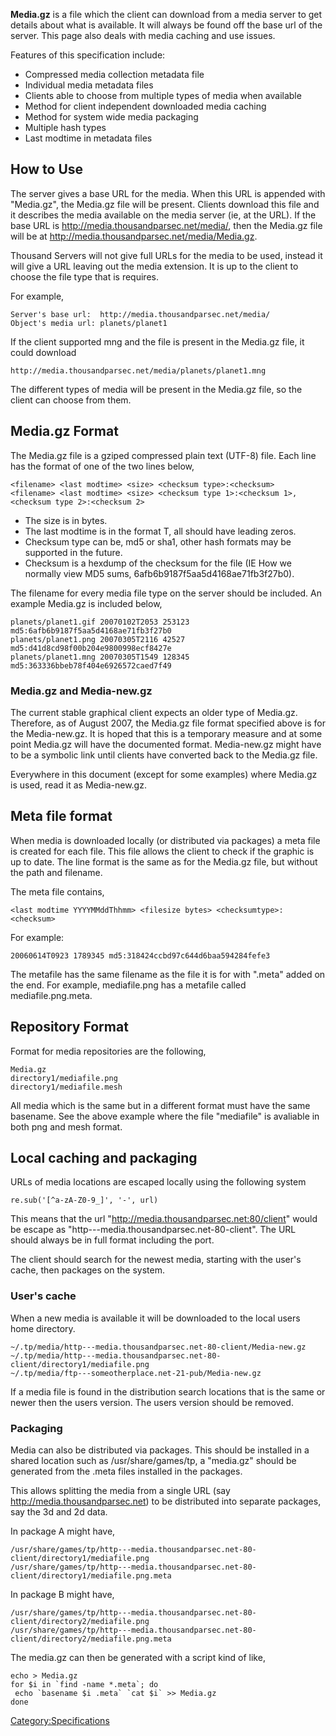 '''Media.gz''' is a file which the client can download from a media server to get details about what is available. It will always be found off the base url of the server. This page also deals with media caching and use issues.

Features of this specification include:
* Compressed media collection metadata file
* Individual media metadata files
* Clients able to choose from multiple types of media when available
* Method for client independent downloaded media caching
* Method for system wide media packaging
* Multiple hash types
* Last modtime in metadata files

== How to Use ==
The server gives a base URL for the media. When this URL is appended with "Media.gz", the Media.gz file will be present. Clients download this file and it describes the media available on the media server (ie, at the URL). If the base URL is http://media.thousandparsec.net/media/, then the Media.gz file will be at http://media.thousandparsec.net/media/Media.gz.

Thousand Servers will not give full URLs for the media to be used, instead it will give a URL leaving out the media extension. It is up to the client to choose the file type that is requires.

For example,
<pre>
Server's base url:  http://media.thousandparsec.net/media/
Object's media url: planets/planet1
</pre>

If the client supported mng and the file is present in the Media.gz file, it could download
<pre>
http://media.thousandparsec.net/media/planets/planet1.mng
</pre>

The different types of media will be present in the Media.gz file, so the client can choose from them.

== Media.gz Format ==
The Media.gz file is a gziped compressed plain text (UTF-8) file. Each line has the format of one of the two lines below,
<pre>
<filename> <last modtime> <size> <checksum type>:<checksum>
<filename> <last modtime> <size> <checksum type 1>:<checksum 1>,<checksum type 2>:<checksum 2>
</pre>

* The size is in bytes.
* The last modtime is in the format <year><month><day>T<hour><minute>, all should have leading zeros.
* Checksum type can be, md5 or sha1, other hash formats may be supported in the future.
* Checksum is a hexdump of the checksum for the file (IE How we normally view MD5 sums, 6afb6b9187f5aa5d4168ae71fb3f27b0).

The filename for every media file type on the server should be included. An example Media.gz is included below,

<pre>
planets/planet1.gif 20070102T2053 253123 md5:6afb6b9187f5aa5d4168ae71fb3f27b0
planets/planet1.png 20070305T2116 42527 md5:d41d8cd98f00b204e9800998ecf8427e
planets/planet1.mng 20070305T1549 128345 md5:363336bbeb78f404e6926572caed7f49
</pre>

=== Media.gz and Media-new.gz ===

The current stable graphical client expects an older type of Media.gz. Therefore, as of August 2007, the Media.gz file format specified above is for the Media-new.gz. It is hoped that this is a temporary measure and at some point Media.gz will have the documented format. Media-new.gz might have to be a symbolic link until clients have converted back to the Media.gz file.

Everywhere in this document (except for some examples) where Media.gz is used, read it as Media-new.gz.

== Meta file format ==
When media is downloaded locally (or distributed via packages) a meta file
is created for each file. This file allows the client to check if the
graphic is up to date. The line format is the same as for the Media.gz file, but without the path and filename.

The meta file contains,

<pre>
<last modtime YYYYMMddThhmm> <filesize bytes> <checksumtype>:<checksum>
</pre>

For example:
<pre>
20060614T0923 1789345 md5:318424ccbd97c644d6baa594284fefe3
</pre>

The metafile has the same filename as the file it is for with ".meta" added on the end. For example, mediafile.png has a metafile called mediafile.png.meta.

== Repository Format ==
Format for media repositories are the following,

<pre>
Media.gz
directory1/mediafile.png
directory1/mediafile.mesh
</pre>

All media which is the same but in a different format must have the same 
basename. See the above example where the file "mediafile" is avaliable in 
both png and mesh format.

== Local caching and packaging ==
URLs of media locations are escaped locally using the following system
<pre>re.sub('[^a-zA-Z0-9_]', '-', url)</pre>
This means that the url "http://media.thousandparsec.net:80/client"
would be escape as      "http---media.thousandparsec.net-80-client".
The URL should always be in full format including the port.

The client should search for the newest media, starting with the user's cache, then packages on the system.

=== User's cache ===

When a new media is available it will be downloaded to the local 
users home directory.

<pre>
~/.tp/media/http---media.thousandparsec.net-80-client/Media-new.gz
~/.tp/media/http---media.thousandparsec.net-80-client/directory1/mediafile.png
~/.tp/media/ftp---someotherplace.net-21-pub/Media-new.gz
</pre>

If a media file is found in the distribution search locations that is the 
same or newer then the users version. The users version should be removed.

=== Packaging ===

Media can also be distributed via packages. This should be installed in
a shared location such as /usr/share/games/tp, a "media.gz" should be 
generated from the .meta files installed in the packages.

This allows splitting the media from a single URL (say 
http://media.thousandparsec.net) to be distributed into separate packages,
say the 3d and 2d data.

In package A might have,
<pre>
/usr/share/games/tp/http---media.thousandparsec.net-80-client/directory1/mediafile.png
/usr/share/games/tp/http---media.thousandparsec.net-80-client/directory1/mediafile.png.meta
</pre>

In package B might have,
<pre>
/usr/share/games/tp/http---media.thousandparsec.net-80-client/directory2/mediafile.png
/usr/share/games/tp/http---media.thousandparsec.net-80-client/directory2/mediafile.png.meta
</pre>

The media.gz can then be generated with a script kind of like,

<pre>
echo > Media.gz
for $i in `find -name *.meta`; do
 echo `basename $i .meta` `cat $i` >> Media.gz
done
</pre>

[[Category:Specifications]]